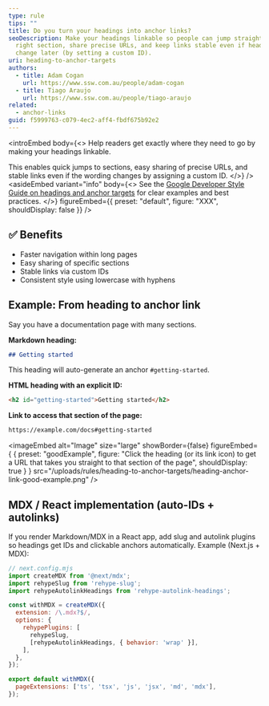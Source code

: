 ```yaml
---
type: rule
tips: ""
title: Do you turn your headings into anchor links?
seoDescription: Make your headings linkable so people can jump straight to the
  right section, share precise URLs, and keep links stable even if headings
  change later (by setting a custom ID).
uri: heading-to-anchor-targets
authors:
  - title: Adam Cogan
    url: https://www.ssw.com.au/people/adam-cogan
  - title: Tiago Araujo
    url: https://www.ssw.com.au/people/tiago-araujo
related:
  - anchor-links
guid: f5999763-c079-4ec2-aff4-fbdf675b92e2
---
```

<introEmbed
  body={<>
Help readers get exactly where they need to go by making your headings linkable.

This enables quick jumps to sections, easy sharing of precise URLs, and stable links even if the wording changes by assigning a custom ID.
  </>}
/>
<asideEmbed
  variant="info"
  body={<>
    See the [Google Developer Style Guide on headings and anchor targets](https://developers.google.com/style/headings-targets) for clear examples and best practices.
  </>}
  figureEmbed={{
    preset: "default",
    figure: "XXX",
    shouldDisplay: false
  }}
/>

## ✅ Benefits

* Faster navigation within long pages
* Easy sharing of specific sections
* Stable links via custom IDs
* Consistent style using lowercase with hyphens

## Example: From heading to anchor link

Say you have a documentation page with many sections.

**Markdown heading:**

```md
## Getting started
```

This heading will auto-generate an anchor `#getting-started`.

**HTML heading with an explicit ID:**

```html
<h2 id="getting-started">Getting started</h2>
```

**Link to access that section of the page:**

```html
https://example.com/docs#getting-started
```

<imageEmbed
  alt="Image"
  size="large"
  showBorder={false}
  figureEmbed={ {
    preset: "goodExample",
    figure: "Click the heading (or its link icon) to get a URL that takes you straight to that section of the page",
    shouldDisplay: true
  } }
  src="/uploads/rules/heading-to-anchor-targets/heading-anchor-link-good-example.png"
/>

## MDX / React implementation (auto-IDs + autolinks)

If you render Markdown/MDX in a React app, add slug and autolink plugins so headings get IDs and clickable anchors automatically. Example (Next.js + MDX):

```js
// next.config.mjs
import createMDX from '@next/mdx';
import rehypeSlug from 'rehype-slug';
import rehypeAutolinkHeadings from 'rehype-autolink-headings';

const withMDX = createMDX({
  extension: /\.mdx?$/,
  options: {
    rehypePlugins: [
      rehypeSlug,
      [rehypeAutolinkHeadings, { behavior: 'wrap' }],
    ],
  },
});

export default withMDX({
  pageExtensions: ['ts', 'tsx', 'js', 'jsx', 'md', 'mdx'],
});
```